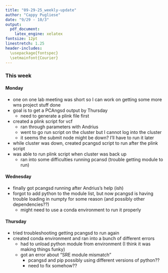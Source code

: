 ```yaml
---
title: "09-29-25_weekly-update"
author: "Cappy Pugliese"
date: "9/29 - 10/3"
output: 
  pdf_document:
    latex_engine: xelatex
fontsize: 12pt
linestretch: 1.25
header-includes:
  \usepackage{fontspec}
  \setmainfont{Courier}
---
```


### This week
#### Monday
- one on one lab meeting was short so I can work on getting some more wns project stuff done
- goal is to get a PCAngsd output by Thursday
  - need to generate a plink file first
- created a plink script for vcf
  - ran through parameters with Andrius
  - went to go run script on the cluster but I cannot log into the cluster
  - it seems the submit node might be down? I'll have to run it later
- while cluster was down, created pcangsd script to run after the plink script
- was able to run plink script when cluster was back up
  - ran into some difficulties running pcansd (trouble getting module to run)

#### Wednesday
- finally got pcangsd running after Andrius's help (ish)
- forgot to add python to the module list, but now pcangsd is having trouble loading in numpty for some reason (and possibly other dependencies??)
  - might need to use a conda environment to run it properly

#### Thursday
- tried troubleshooting getting pcangsd to run again
- created conda environment and ran into a bunch of different errors
  - had to unload python module from environment (I think it was making things funky)
  - got an error about "SRE module mismatch"
    - pcangsd and pip possibly using different versions of python??
    - need to fix somehow??